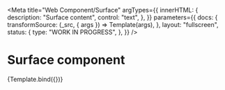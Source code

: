 <!--
@license EUPL-1.2
Copyright (c) 2021 Robbert Broersma
-->


<Meta
  title="Web Component/Surface"
  argTypes={{
    innerHTML: {
      description: "Surface content",
      control: "text",
    },
  }}
  parameters={{
    docs: {
      transformSource: (_src, { args }) => Template(args),
    },
    layout: "fullscreen",
    status: {
      type: "WORK IN PROGRESS",
    },
  }}
/>

# Surface component

<Canvas>
  <Story
    name="Surface"
    args={{
      innerHTML: "The Quick Brown Fox Jumps Over The Lazy Dog",
    }}
  >
    {Template.bind({})}
  </Story>
</Canvas>

<ArgsTable story="Surface" />
